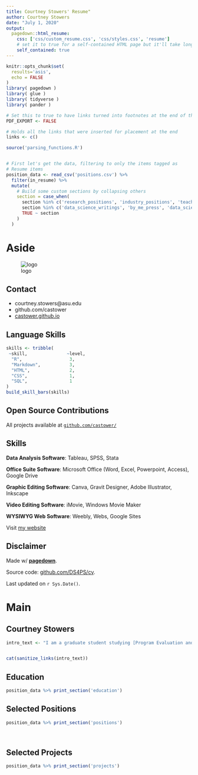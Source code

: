```yaml
---
title: Courtney Stowers' Resume"
author: Courtney Stowers
date: "July 1, 2020"
output:
  pagedown::html_resume:
    css: ['css/custom_resume.css', 'css/styles.css', 'resume']
    # set it to true for a self-contained HTML page but it'll take longer to render
    self_contained: true
---
```



```r
knitr::opts_chunk$set(
  results='asis', 
  echo = FALSE
)
library( pagedown )
library( glue )
library( tidyverse )
library( pander )

# Set this to true to have links turned into footnotes at the end of the document
PDF_EXPORT <- FALSE

# Holds all the links that were inserted for placement at the end
links <- c()

source('parsing_functions.R')


# First let's get the data, filtering to only the items tagged as
# Resume items
position_data <- read_csv('positions.csv') %>% 
  filter(in_resume) %>% 
  mutate(
    # Build some custom sections by collapsing others
    section = case_when(
      section %in% c('research_positions', 'industry_positions', 'teaching_positions') ~ 'positions', 
      section %in% c('data_science_writings', 'by_me_press', 'data_science_videos', 'data_science_projects') ~ 'projects',
      TRUE ~ section
    )
  ) 

```


Aside
================================================================================

![logo](clipartcharts.png)

Contact {#contact}
--------------------------------------------------------------------------------



- <i class="fa fa-envelope"></i>courtney.stowers@asu.edu
- <i class="fa fa-github"></i> github.com/castower
- <i class="fa fa-link"></i> [castower.github.io](https://castower.github.io/)



Language Skills {#skills}
--------------------------------------------------------------------------------


```r
skills <- tribble(
 ~skill,               ~level,
  "R",                  3,
  "Markdown",           3,
  "HTML",               2,
  "CSS",                1,
  "SQL",                1
)
build_skill_bars(skills)
```



Open Source Contributions {#open-source}
--------------------------------------------------------------------------------

All projects available at [`github.com/castower/`](https://github.com/castower)



Skills {#more-info}
--------------------------------------------------------------------------------

**Data Analysis Software**: Tableau, SPSS, Stata

**Office Suite Software**: Microsoft Office (Word, Excel, Powerpoint, Access), Google Drive 

**Graphic Editing Software**: Canva, Gravit Designer, Adobe Illustrator, Inkscape

**Video Editing Software**: iMovie, Windows Movie Maker

**WYSIWYG Web Software**: Weebly, Webs, Google Sites

Visit [my website](https://castower.github.io/)


Disclaimer {#disclaimer}
--------------------------------------------------------------------------------

Made w/ [**pagedown**](https://github.com/rstudio/pagedown). 

Source code: [github.com/DS4PS/cv](https://github.com/DS4PS/cv).

Last updated on `r Sys.Date()`.




Main
================================================================================

Courtney Stowers {#title}
--------------------------------------------------------------------------------

```r
intro_text <- "I am a graduate student studying [Program Evaluation and Data Analytics](https://ds4ps.org/ms-prog-eval-data-analytics/) at Arizona State University. Throughout the program, I have learned how to visualize and wrangle data related to a variety of public policy issues such as [community analytics and gentrification](https://rpubs.com/castower/sacneighborhoodchange), [child well-being](https://public.tableau.com/views/HED607HouseholdIncomeandChildWell-Being/Presentation?:display_count=y&:origin=viz_share_link) and [global inequality](https://castower.shinyapps.io/Code-Through-Project-Stowers/#section-introduction). I also worked on a team project to evaluate the [effectiveness of tax credit programs](https://r-class.github.io/cpp-528-spr-2020-group-02/). I am currently seeking a full-time position that will allow me to continue using data science to effect positive change."


cat(sanitize_links(intro_text))
```



Education {data-icon=graduation-cap data-concise=true}
--------------------------------------------------------------------------------

```r
position_data %>% print_section('education')
```



Selected Positions {data-icon=suitcase}
--------------------------------------------------------------------------------

```r
position_data %>% print_section('positions')
```

<br>

Selected Projects {data-icon=chart-bar}
--------------------------------------------------------------------------------


```r
position_data %>% print_section('projects')
```


